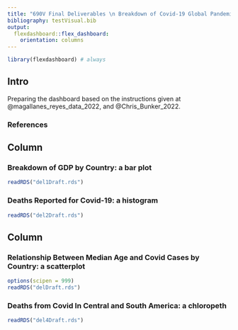 ```yaml
---
title: "690V Final Deliverables \n Breakdown of Covid-19 Global Pandemic"
bibliography: testVisual.bib
output: 
  flexdashboard::flex_dashboard:
    orientation: columns
---
```


```r
library(flexdashboard) # always
```

## Intro {.sidebar}

Preparing the dashboard based on the instructions given at @magallanes_reyes_data_2022, and @Chris_Bunker_2022.

### References
<div id="refs"></div>

## Column {data-width="450"}

### Breakdown of GDP by Country: a bar plot <!-- a title for plot -->
```r
readRDS("del1Draft.rds")
```

### Deaths Reported for Covid-19: a histogram

```r
readRDS("del2Draft.rds")
```

## Column {data-width="550"}

### Relationship Between Median Age and Covid Cases by Country: \n a scatterplot 

```r
options(scipen = 999)
readRDS("delDraft.rds")
```

### Deaths from Covid In Central and South America: a chloropeth

```r
readRDS("del4Draft.rds")
```
